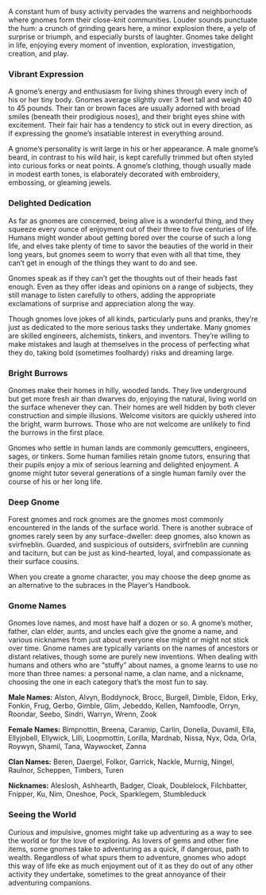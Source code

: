 A constant hum of busy activity pervades the warrens and neighborhoods where gnomes form their close-knit communities. Louder sounds punctuate the hum: a crunch of grinding gears here, a minor explosion there, a yelp of surprise or triumph, and especially bursts of laughter. Gnomes take delight in life, enjoying every moment of invention, exploration, investigation, creation, and play.

### Vibrant Expression
A gnome’s energy and enthusiasm for living shines through every inch of his or her tiny body. Gnomes average slightly over 3 feet tall and weigh 40 to 45 pounds. Their tan or brown faces are usually adorned with broad smiles (beneath their prodigious noses), and their bright eyes shine with excitement. Their fair hair has a tendency to stick out in every direction, as if expressing the gnome’s insatiable interest in everything around.

A gnome’s personality is writ large in his or her appearance. A male gnome’s beard, in contrast to his wild hair, is kept carefully trimmed but often styled into curious forks or neat points. A gnome’s clothing, though usually made in modest earth tones, is elaborately decorated with embroidery, embossing, or gleaming jewels.

### Delighted Dedication
As far as gnomes are concerned, being alive is a wonderful thing, and they squeeze every ounce of enjoyment out of their three to five centuries of life. Humans might wonder about getting bored over the course of such a long life, and elves take plenty of time to savor the beauties of the world in their long years, but gnomes seem to worry that even with all that time, they can’t get in enough of the things they want to do and see.

Gnomes speak as if they can’t get the thoughts out of their heads fast enough. Even as they offer ideas and opinions on a range of subjects, they still manage to listen carefully to others, adding the appropriate exclamations of surprise and appreciation along the way.

Though gnomes love jokes of all kinds, particularly puns and pranks, they’re just as dedicated to the more serious tasks they undertake. Many gnomes are skilled engineers, alchemists, tinkers, and inventors. They’re willing to make mistakes and laugh at themselves in the process of perfecting what they do, taking bold (sometimes foolhardy) risks and dreaming large.

### Bright Burrows
Gnomes make their homes in hilly, wooded lands. They live underground but get more fresh air than dwarves do, enjoying the natural, living world on the surface whenever they can. Their homes are well hidden by both clever construction and simple illusions. Welcome visitors are quickly ushered into the bright, warm burrows. Those who are not welcome are unlikely to find the burrows in the first place.

Gnomes who settle in human lands are commonly gemcutters, engineers, sages, or tinkers. Some human families retain gnome tutors, ensuring that their pupils enjoy a mix of serious learning and delighted enjoyment. A gnome might tutor several generations of a single human family over the course of his or her long life.

### Deep Gnome

Forest gnomes and rock gnomes are the gnomes most commonly encountered in the lands of the surface world. There is another subrace of gnomes rarely seen by any surface-dweller: deep gnomes, also known as svirfneblin. Guarded, and suspicious of outsiders, svirfneblin are cunning and taciturn, but can be just as kind-hearted, loyal, and compassionate as their surface cousins.

When you create a gnome character, you may choose the deep gnome as an alternative to the subraces in the Player’s Handbook.

### Gnome Names
Gnomes love names, and most have half a dozen or so. A gnome’s mother, father, clan elder, aunts, and uncles each give the gnome a name, and various nicknames from just about everyone else might or might not stick over time. Gnome names are typically variants on the names of ancestors or distant relatives, though some are purely new inventions. When dealing with humans and others who are “stuffy” about names, a gnome learns to use no more than three names: a personal name, a clan name, and a nickname, choosing the one in each category that’s the most fun to say.

**Male Names:** Alston, Alvyn, Boddynock, Brocc, Burgell, Dimble, Eldon, Erky, Fonkin, Frug, Gerbo, Gimble, Glim, Jebeddo, Kellen, Namfoodle, Orryn, Roondar, Seebo, Sindri, Warryn, Wrenn, Zook

**Female Names:** Bimpnottin, Breena, Caramip, Carlin, Donella, Duvamil, Ella, Ellyjobell, Ellywick, Lilli, Loopmottin, Lorilla, Mardnab, Nissa, Nyx, Oda, Orla, Roywyn, Shamil, Tana, Waywocket, Zanna

**Clan Names:** Beren, Daergel, Folkor, Garrick, Nackle, Murnig, Ningel, Raulnor, Scheppen, Timbers, Turen

**Nicknames:** Aleslosh, Ashhearth, Badger, Cloak, Doublelock, Filchbatter, Fnipper, Ku, Nim, Oneshoe, Pock, Sparklegem, Stumbleduck

### Seeing the World
Curious and impulsive, gnomes might take up adventuring as a way to see the world or for the love of exploring. As lovers of gems and other fine items, some gnomes take to adventuring as a quick, if dangerous, path to wealth. Regardless of what spurs them to adventure, gnomes who adopt this way of life eke as much enjoyment out of it as they do out of any other activity they undertake, sometimes to the great annoyance of their adventuring companions.